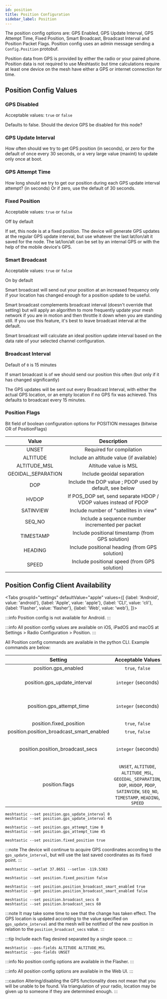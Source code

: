 ```yaml
---
id: position
title: Position Configuration
sidebar_label: Position
---
```



The position config options are: GPS Enabled, GPS Update Interval, GPS Attempt Time, Fixed Position, Smart Broadcast, Broadcast Interval and Position Packet Flags.  Position config uses an admin message sending a `Config.Position` protobuf.

Position data from GPS is provided by either the radio or your paired phone. Position data is not required to use Meshtastic but time calculations require at least one device on the mesh have either a GPS or internet connection for time.

## Position Config Values

### GPS Disabled
Acceptable values: `true` or `false` 

Defaults to false. Should the device GPS be disabled for this node?

### GPS Update Interval

How often should we try to get GPS position (in seconds), or zero for the default of once every 30 seconds, or a very large value (maxint) to update only once at boot.

### GPS Attempt Time

How long should we try to get our position during each GPS update interval attempt?  (in seconds) Or if zero, use the default of 30 seconds.

### Fixed Position

Acceptable values: `true` or `false` 

Off by default

If set, this node is at a fixed position. The device will generate GPS updates at the regular GPS update interval, but use whatever the last lat/lon/alt it saved for the node. The lat/lon/alt can be set by an internal GPS or with the help of the mobile device's GPS.

### Smart Broadcast
Acceptable values: `true` or `false` 

On by default

Smart broadcast will send out your position at an increased frequency only if your location has changed enough for a position update to be useful.

Smart broadcast complements broadcast interval (doesn't override that setting) but will apply an algorithm to more frequently update your mesh network if you are in motion and then throttle it down when you are standing still. If you use this feature, it's best to leave broadcast interval at the default.

Smart broadcast will calculate an ideal position update interval based on the data rate of your selected channel configuration.

### Broadcast Interval

Default of `0` is 15 minutes

If smart broadcast is of we should send our position this often (but only if it has changed significantly)

The GPS updates will be sent out every Broadcast Interval, with either the actual GPS location, or an empty location if no GPS fix was achieved. This defaults to broadcast every 15 minutes.

 ### Position Flags 

 Bit field of boolean configuration options for POSITION messages (bitwise OR of PositionFlags)

|     Value     |                         Description                         |
| :-----------: | :---------------------------------------------------------: | 
| UNSET         |                  Required for compilation                   |
| ALTITUDE      |          Include an altitude value (if available)           |
| ALTITUDE_MSL  |                    Altitude value is MSL                    |
| GEOIDAL_SEPARATION  |                 Include geoidal separation                  |
|    DOP        |   Include the DOP value ; PDOP used by default, see below   |
|   HVDOP       | If POS_DOP set, send separate HDOP / VDOP values instead of PDOP |
| SATINVIEW |           Include number of "satellites in view"            |
|  SEQ_NO   |      Include a sequence number incremented per packet       |
| TIMESTAMP |      Include positional timestamp (from GPS solution)       |
| HEADING   |      Include positional heading (from GPS solution)       |
| SPEED     |      Include positional speed (from GPS solution)       |



 ## Position Config Client Availability

<Tabs
groupId="settings"
defaultValue="apple"
values={[
{label: 'Android', value: 'android'},
{label: 'Apple', value: 'apple'},
{label: 'CLI', value: 'cli'},
{label: 'Flasher', value: 'flasher'},
{label: 'Web', value: 'web'},
]}>
<TabItem value="android">

:::info
Position config is not available for Android.
:::

</TabItem>
<TabItem value="apple">

:::info
All position config values are available on iOS, iPadOS and macOS at Settings > Radio Configuration > Position.
:::

</TabItem>
<TabItem value="cli">

All Position config commands are available in the python CLI. Example commands are below:

|         Setting                |                                                                       Acceptable Values                                                                       |     Default     |
| :----------------------------: | :-----------------------------------------------------------------------------------------------------------------------------------------------------------: | :-------------: |
|      position.gps_enabled     |                                                                        `true`, `false`                                                                        |     `true`     |
|   position.gps_update_interval |                                                                      `integer` (seconds)                                                                      | Default `0` is 30 Seconds  |
|    position.gps_attempt_time   |                                                                      `integer` (seconds)                                                                      | Default of `0` is 30 Seconds  |
|      position.fixed_position   |                                                                        `true`, `false`                                                                        |     `false`     |
| position.position_broadcast_smart_enabled       |                                                                `true`, `false`                                                                        |     `true`     |
| position.position_broadcast_secs        |                                                                      `integer` (seconds)                                                                      | Default of `0` is 15 Minutes  |
|      position.flags            | `UNSET`, `ALTITUDE`, `ALTITUDE_MSL`, `GEOIDAL_SEPARATION`, `DOP`, `HVDOP`, `PDOP`, `SATINVIEW`, `SEQ_NO`, `TIMESTAMP`, `HEADING`, `SPEED` | `UNSET` |


```shell title="Set GPS update interval (Default of 0 is 30 seconds)"
meshtastic --set position.gps_update_interval 0
meshtastic --set position.gps_update_interval 45
```

```shell title="Set GPS attempt time (Default of 0 is 30 seconds)"
meshtastic --set position.gps_attempt_time 0
meshtastic --set position.gps_attempt_time 45
```

```shell title="Set Fixed Position - Current Location"
meshtastic --set position.fixed_position true
```

:::note
The device will continue to acquire GPS coordinates according to the `gps_update_interval`, but will use the last saved coordinates as its fixed point.
:::

```shell title="Set Fixed Position - User Defined"
meshtastic --setlat 37.8651 --setlon -119.5383
```

```shell title="Unset Fixed Position"
meshtastic --set position.fixed_position false
```

```shell title="Enable / Disable Smart position broadcast (Enabled by default)"
meshtastic --set position.position_broadcast_smart_enabled true
meshtastic --get position.position_broadcast_smart_enabled false
```

```shell title="Set Position Broadcast Interval (Default of 0 is 15 minutes)"
meshtastic --set position.broadcast_secs 0
meshtastic --set position.broadcast_secs 60
```

:::note
It may take some time to see that the change has taken effect. The GPS location is updated according to the value specified on `gps_update_interval` and the mesh will be notified of the new position in relation to the `position_broadcast_secs` value.
:::

:::tip
Include each flag desired separated by a single space.
:::

```shell title="Set / Unset Position Flags"
meshtastic --pos-fields ALTITUDE ALTITUDE_MSL
meshtastic --pos-fields UNSET
```

</TabItem>
<TabItem value="flasher">

:::info
No position config options are available in the Flasher.
:::

  </TabItem>
  <TabItem value="web">

:::info
All position config options are available in the Web UI.
:::
    
  </TabItem>
</Tabs>

:::caution
Altering/disabling the GPS functionality does not mean that you will be unable to be found. Via triangulation of your radio, location may be given up to someone if they are determined enough.
:::
